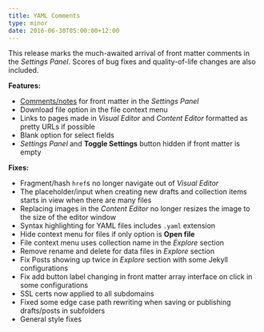 ```yaml
---
title: YAML Comments
type: minor
date: 2016-06-30T05:00:00+12:00
---
```



This release marks the much-awaited arrival of front matter comments in the *Settings Panel*. Scores of bug fixes and quality-of-life changes are also included.

**Features:**

* [Comments/notes](/documentation/edit/editing/configuration/#comments) for front matter in the *Settings Panel*
* Download file option in the file context menu
* Links to pages made in *Visual Editor* and *Content Editor* formatted as pretty URLs if possible
* Blank option for select fields
* *Settings Panel* and **Toggle Settings** button hidden if front matter is empty


**Fixes:**

* Fragment/hash `href`s no longer navigate out of *Visual Editor*
* The placeholder/input when creating new drafts and collection items starts in view when there are many files
* Replacing images in the *Content Editor* no longer resizes the image to the size of the editor window
* Syntax highlighting for YAML files includes `.yaml` extension
* Hide context menu for files if only option is **Open file**
* File context menu uses collection name in the *Explore* section
* Remove rename and delete for data files in *Explore* section
* Fix Posts showing up twice in *Explore* section with some Jekyll configurations
* Fix add button label changing in front matter array interface on click in some configurations
* SSL certs now applied to all subdomains
* Fixed some edge case path rewriting when saving or publishing drafts/posts in subfolders
* General style fixes